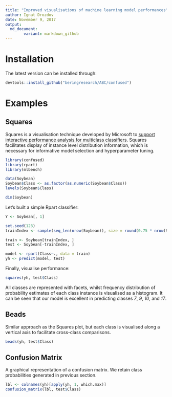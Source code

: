 ```yaml
---
title: "Improved visualisations of machine learning model performances"
author: Ignat Drozdov
date: November 9, 2017
output:
  md_document:
        variant: markdown_github
---
```



# Installation

The latest version can be installed through:

```r
devtools::install_github("beringresearch/ABC/confused")
```

# Examples

## Squares
Squares is a visualisation technique developed by Microsoft to [support interactive performance analysis for multiclass classifiers](https://www.microsoft.com/en-us/research/publication/squares-supporting-interactive-performance-analysis-multiclass-classifiers/). Squares facilitates display of instance level distribution information, which is necessary for informative model selection and hyperparameter tuning.

```r
library(confused)
library(rpart)
library(mlbench)

data(Soybean)
Soybean$Class <- as.factor(as.numeric(Soybean$Class))
levels(Soybean$Class)

dim(Soybean)
```

Let's built a simple Rpart classifier:

```r
Y <- Soybean[, 1]

set.seed(123)
trainIndex <- sample(seq_len(nrow(Soybean)), size = round(0.75 * nrow(Soybean)), replace = FALSE)

train <- Soybean[trainIndex, ]
test <- Soybean[-trainIndex, ]

model <- rpart(Class~., data = train)
yh <- predict(model, test)
```

Finally, visualise performance:

```r
squares(yh, test$Class)
```

All classes are represented with facets, whilst frequency distribution of probability estimates of each class instance is visualised as a histogram. It can be seen that our model is excellent in predicting classes _7_, _9_, _10_, and _17_.


## Beads
Similar approach as the Squares plot, but each class is visualised along a vertical axis to facilitate cross-class comparisons.

```r
beads(yh, test$Class)
```

## Confusion Matrix
A graphical representation of a confusion matrix. We retain class probabilities generated in previous section.

```r
lbl <- colnames(yh)[apply(yh, 1, which.max)]
confusion_matrix(lbl, test$Class)
```
